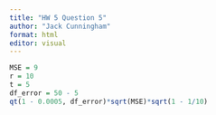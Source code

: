 ```yaml
---
title: "HW 5 Question 5"
author: "Jack Cunningham"
format: html
editor: visual
---
```


```r
MSE = 9
r = 10
t = 5
df_error = 50 - 5
qt(1 - 0.0005, df_error)*sqrt(MSE)*sqrt(1 - 1/10)
```
